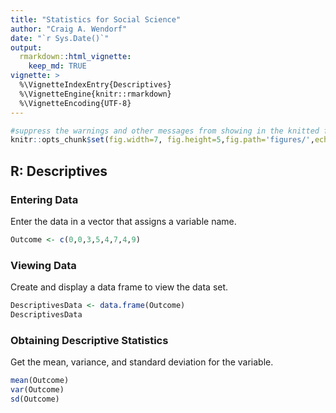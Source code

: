 ```yaml
---
title: "Statistics for Social Science"
author: "Craig A. Wendorf"
date: "`r Sys.Date()`"
output: 
  rmarkdown::html_vignette:
    keep_md: TRUE
vignette: >
  %\VignetteIndexEntry{Descriptives}
  %\VignetteEngine{knitr::rmarkdown}
  %\VignetteEncoding{UTF-8}
---
```


```r
#suppress the warnings and other messages from showing in the knitted file.
knitr::opts_chunk$set(fig.width=7, fig.height=5,fig.path='figures/',echo=TRUE,warning=FALSE,message=FALSE)
```

## R: Descriptives

### Entering Data

Enter the data in a vector that assigns a variable name.

```r
Outcome <- c(0,0,3,5,4,7,4,9)
```

### Viewing Data

Create and display a data frame to view the data set.

```r
DescriptivesData <- data.frame(Outcome)
DescriptivesData
```

### Obtaining Descriptive Statistics

Get the mean, variance, and standard deviation for the variable.

```r
mean(Outcome)
var(Outcome)
sd(Outcome)
```
